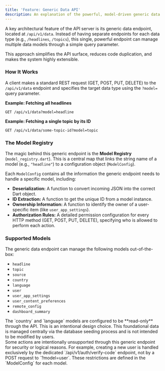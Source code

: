 ```yaml
---
title: 'Feature: Generic Data API'
description: An explanation of the powerful, model-driven generic data endpoint for managing all application content.
---
```



A key architectural feature of the API server is its generic data endpoint, located at `/api/v1/data`. Instead of having separate endpoints for each data type (e.g., `/headlines`, `/topics`), this single, powerful endpoint can manage multiple data models through a simple query parameter.

This approach simplifies the API surface, reduces code duplication, and makes the system highly extensible.

### How It Works

A client makes a standard REST request (GET, POST, PUT, DELETE) to the `/api/v1/data` endpoint and specifies the target data type using the `?model=` query parameter.

**Example: Fetching all headlines**
```http
GET /api/v1/data?model=headline
```

**Example: Fetching a single topic by its ID**
```http
GET /api/v1/data/some-topic-id?model=topic
```

### The Model Registry

The magic behind this generic endpoint is the **Model Registry** (`model_registry.dart`). This is a central map that links the string name of a model (e.g., `"headline"`) to a configuration object (`ModelConfig`).

Each `ModelConfig` contains all the information the generic endpoint needs to handle a specific model, including:
-   **Deserialization:** A function to convert incoming JSON into the correct Dart object.
-   **ID Extraction:** A function to get the unique ID from a model instance.
-   **Ownership Information:** A function to identify the owner of a user-specific item (like `user_app_settings`).
-   **Authorization Rules:** A detailed permission configuration for every HTTP method (GET, POST, PUT, DELETE), specifying who is allowed to perform each action.

### Supported Models

The generic data endpoint can manage the following models out-of-the-box:
-   `headline`
-   `topic`
-   `source`
-   `country`
-   `language`
-   `user`
-   `user_app_settings`
-   `user_content_preferences`
-   `remote_config`
-   `dashboard_summary`

<Aside type="caution" title="Read-Only Models">
The `country` and `language` models are configured to be **read-only** through the API. This is an intentional design choice. This foundational data is managed centrally via the database seeding process and is not intended to be modified by users.
</Aside>

<Aside type="note">
Some actions are intentionally unsupported through this generic endpoint for security or logical reasons. For example, creating a new user is handled exclusively by the dedicated `/api/v1/auth/verify-code` endpoint, not by a POST request to `?model=user`. These restrictions are defined in the `ModelConfig` for each model.
</Aside>
